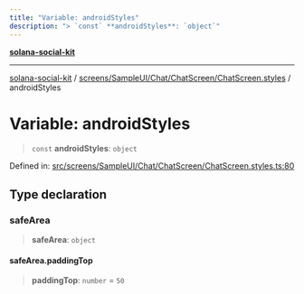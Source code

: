```yaml
---
title: "Variable: androidStyles"
description: "> `const` **androidStyles**: `object`"
---
```


[**solana-social-kit**](../../../../../../README.mdx)

***

[solana-social-kit](../../../../../../README.mdx) / [screens/SampleUI/Chat/ChatScreen/ChatScreen.styles](../README.mdx) / androidStyles

# Variable: androidStyles

> `const` **androidStyles**: `object`

Defined in: [src/screens/SampleUI/Chat/ChatScreen/ChatScreen.styles.ts:80](https://github.com/SendArcade/solana-social-starter/blob/bd4b3556b8f469c27ebb06f4df65b3a36b43ba3b/src/screens/SampleUI/Chat/ChatScreen/ChatScreen.styles.ts#L80)

## Type declaration

### safeArea

> **safeArea**: `object`

#### safeArea.paddingTop

> **paddingTop**: `number` = `50`
